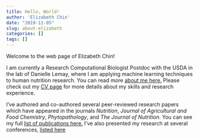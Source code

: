 ```yaml
---
title: Hello, World!
author: 'Elizabeth Chin'
date: "2019-11-05"
slug: about-elizabeth
categories: []
tags: []
---
```


Welcome to the web page of Elizabeth Chin! 

I am currently a Research Computational Biologist Postdoc with the USDA in the lab of Danielle Lemay, where I am applying machine learning techniques to human nutrition research. You can read more [about me here.](https://ebeth-chin.github.io/top/about/) Please check out my [CV page](https://ebeth-chin.github.io/top/cv/) for more details about my skills and research experience.  

I've authored and co-authored several peer-reviewed research papers which have appeared in the journals *Nutrition*, *Journal of Agricultural and Food Chemistry*, *Phytopathology*, and *The Journal of Nutrition*. You can see my full [list of publications here.](https://ebeth-chin.github.io/top/publications/) I've also presented my research at several conferences, [listed here](https://ebeth-chin.github.io/top/presentations/)
